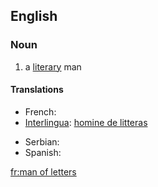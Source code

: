 ==English==

===Noun===
{{en-noun|sg=[[man]] [[of]] [[letter]]s|men of letters}}

# a [[literary]] man

====Translations====
{{trans-top|a literary man}}
* French: {{t-|fr|homme de lettres}}
* [[Interlingua]]: [[homine de litteras]]
{{trans-mid}}
* Serbian: {{t-|sr|književnik|m}}
* Spanish: {{t-|es|hombre de letras}}
{{trans-bottom}}

[[fr:man of letters]]